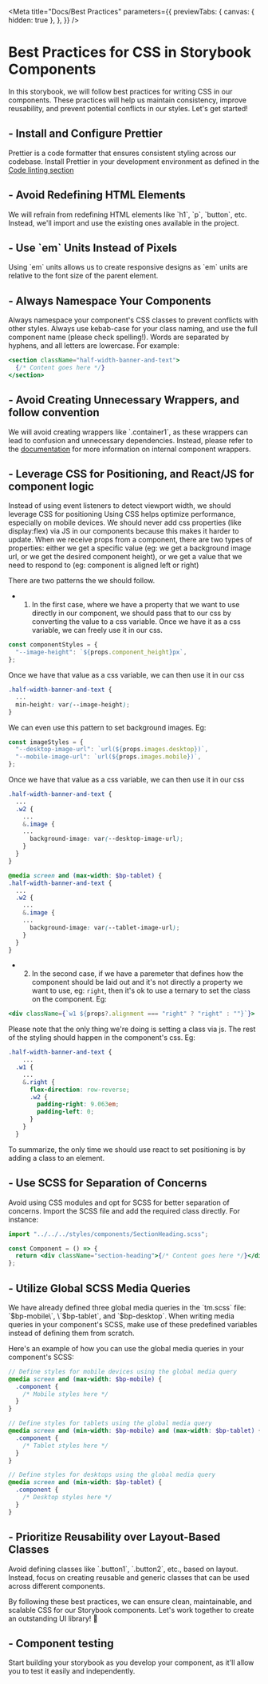 
<Meta
  title="Docs/Best Practices"
  parameters={{
    previewTabs: {
      canvas: { hidden: true },
    },
  }}
/>

# Best Practices for CSS in Storybook Components

In this storybook, we will follow best practices for writing CSS in our components. These practices will help us maintain consistency, improve reusability, and prevent potential conflicts in our styles. Let's get started!

## - Install and Configure Prettier

Prettier is a code formatter that ensures consistent styling across our codebase. Install Prettier in your development environment as defined in the [Code linting section](https://travismathew-storybook.vercel.app/?path=/docs/docs-code-linting--docs)

## - Avoid Redefining HTML Elements

We will refrain from redefining HTML elements like \`h1\`, \`p\`, \`button\`, etc. Instead, we'll import and use the existing ones available in the project.

## - Use \`em\` Units Instead of Pixels

Using \`em\` units allows us to create responsive designs as \`em\` units are relative to the font size of the parent element.

## - Always Namespace Your Components

Always namespace your component's CSS classes to prevent conflicts with other styles. Always use kebab-case for your class naming, and use the full component name (please check spelling!).
Words are separated by hyphens, and all letters are lowercase.
For example:

```jsx
<section className="half-width-banner-and-text">
  {/* Content goes here */}
</section>
```

## - Avoid Creating Unnecessary Wrappers, and follow convention

We will avoid creating wrappers like \`.container1\`, as these wrappers can lead to confusion and unnecessary dependencies. Instead, please refer to the [documentation](https://travismathew-storybook.vercel.app/?path=/docs/docs-css-methodology--docs#conventions-for-internal-component-wrappers) for more information on internal component wrappers.

## - Leverage CSS for Positioning, and React/JS for component logic

Instead of using event listeners to detect viewport width, we should leverage CSS for positioning Using CSS helps optimize performance, especially on mobile devices.
We should never add css properties (like display:flex) via JS in our components because this makes it harder to update.
When we receive props from a component, there are two types of properties: either we get a specific value (eg: we get a background image url, or we get the desired component height), or we get a value that we need to respond to (eg: component is aligned left or right)

There are two patterns the we should follow.

- 1. In the first case, where we have a property that we want to use directly in our component, we should pass that to our css by converting the value to a css variable. Once we have it as a css variable, we can freely use it in our css.

```jsx
const componentStyles = {
  "--image-height": `${props.component_height}px`,
};
```

Once we have that value as a css variable, we can then use it in our css

```scss
.half-width-banner-and-text {
  ...
  min-height: var(--image-height);
}
```

We can even use this pattern to set background images. Eg:

```jsx
const imageStyles = {
  "--desktop-image-url": `url(${props.images.desktop})`,
  "--mobile-image-url": `url(${props.images.mobile})`,
};
```

Once we have that value as a css variable, we can then use it in our css

```scss
.half-width-banner-and-text {
  ...
  .w2 {
    ...
    &.image {
    ...
      background-image: var(--desktop-image-url);
    }
  }
}

@media screen and (max-width: $bp-tablet) {
.half-width-banner-and-text {
  ...
  .w2 {
    ...
    &.image {
    ...
      background-image: var(--tablet-image-url);
    }
  }
}

```

- 2. In the second case, if we have a paremeter that defines how the component should be laid out and it's not directly a property we want to use, eg: `right`, then it's ok to use a ternary to set the class on the component. Eg:

```jsx
<div className={`w1 ${props?.alignment === "right" ? "right" : ""}`}>
```

Please note that the only thing we're doing is setting a class via js. The rest of the styling should happen in the component's css. Eg:

```scss
.half-width-banner-and-text {
    ...
  .w1 {
    ...
    &.right {
      flex-direction: row-reverse;
      .w2 {
        padding-right: 9.063em;
        padding-left: 0;
      }
    }
  }
```

To summarize, the only time we should use react to set positioning is by adding a class to an element.

## - Use SCSS for Separation of Concerns

Avoid using CSS modules and opt for SCSS for better separation of concerns. Import the SCSS file and add the required class directly. For instance:

```jsx
import "../../../styles/components/SectionHeading.scss";

const Component = () => {
  return <div className="section-heading">{/* Content goes here */}</div>;
};
```

## - Utilize Global SCSS Media Queries

We have already defined three global media queries in the \`tm.scss\` file: \`$bp-mobile\`, \`$bp-tablet\`, and \`$bp-desktop\`. When writing media queries in your component's SCSS, make use of these predefined variables instead of defining them from scratch.

Here's an example of how you can use the global media queries in your component's SCSS:

```scss
// Define styles for mobile devices using the global media query
@media screen and (max-width: $bp-mobile) {
  .component {
    /* Mobile styles here */
  }
}

// Define styles for tablets using the global media query
@media screen and (min-width: $bp-mobile) and (max-width: $bp-tablet) {
  .component {
    /* Tablet styles here */
  }
}

// Define styles for desktops using the global media query
@media screen and (min-width: $bp-tablet) {
  .component {
    /* Desktop styles here */
  }
}
```

## - Prioritize Reusability over Layout-Based Classes

Avoid defining classes like \`.button1\`, \`.button2\`, etc., based on layout. Instead, focus on creating reusable and generic classes that can be used across different components.

By following these best practices, we can ensure clean, maintainable, and scalable CSS for our Storybook components. Let's work together to create an outstanding UI library! 🚀

## - Component testing

Start building your storybook as you develop your component, as it'll allow you to test it easily and independently.

